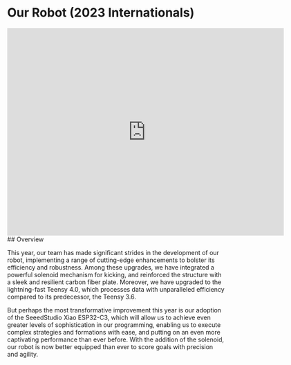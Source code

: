 # Our Robot (2023 Internationals)

<iframe
  src="https://gmail1431777.autodesk360.com/shares/public/SHd38bfQT1fb47330c99f34057f05f3f1c5e?mode=embed"
  width="640"
  height="480"
  allowFullScreen="true"
  webkitallowfullscreen="true"
  mozallowfullscreen="true"
  frameborder="0"
></iframe>
## Overview

This year, our team has made significant strides in the development of our robot, implementing a range of cutting-edge enhancements to bolster its efficiency and robustness. Among these upgrades, we have integrated a powerful solenoid mechanism for kicking, and reinforced the structure with a sleek and resilient carbon fiber plate. Moreover, we have upgraded to the lightning-fast Teensy 4.0, which processes data with unparalleled efficiency compared to its predecessor, the Teensy 3.6.

But perhaps the most transformative improvement this year is our adoption of the SeeedStudio Xiao ESP32-C3, which will allow us to achieve even greater levels of sophistication in our programming, enabling us to execute complex strategies and formations with ease, and putting on an even more captivating performance than ever before. With the addition of the solenoid, our robot is now better equipped than ever to score goals with precision and agility.
